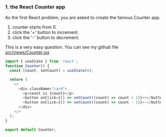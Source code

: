 ### 1. the React Counter app
As the first React problem, you are asked to create the famous Counter app.

1. counter starts from 0.
2. click the '+' button to increment.
3. click the '-' button to decrement.

This is a very easy question. 
You can see my github file [src/views/Counter.jsx](https://github.com/jojo51778/react-code-questions/blob/main/src/views/Counter.jsx)

```javascript
import { useState } from 'react';
function Counter() {
  const [count, setCount] = useState(0);

  return (
    <>
      <div className="card">
        <p>count is {count}</p>
        <button onClick={() => setCount((count) => count + 1)}>+</button>
        <button onClick={() => setCount((count) => count - 1)}>-</button>
      </div>
    </>
  );
}

export default Counter;
```


